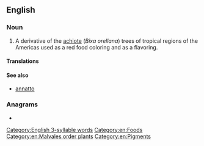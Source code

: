==English==

===Noun===
{{en-noun|-}}
{{wikipedia}}

# A derivative of the [[achiote]] (''Bixa orellana'') trees of tropical regions of the Americas used as a red food coloring and as a flavoring.

====Translations====
{{trans-see|coloring and flavoring|annatto}}

====See also====
* [[annatto]]

===Anagrams===
* {{anagrams|en|a=aanott|anotta}}

[[Category:English 3-syllable words]]
[[Category:en:Foods]]
[[Category:en:Malvales order plants]]
[[Category:en:Pigments]]